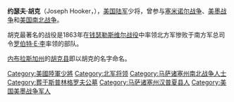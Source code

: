 {{unreferenced|time=2010-09-22T19:08:51+00:00}}
{{Infobox military person
|name=约瑟夫·胡克<br/>Joseph Hooker
|born= {{birth date|1814|11|13}}
|died= {{death date and age|1879|10|31|1814|11|13}}
|placeofbirth=[[马萨诸塞州|马萨诸塞州]][[哈德利_(马萨诸塞州)|哈德利]]
|placeofdeath=[[纽约州|纽约州]][[加登城_(纽约州)|加登城]]
|placeofburial=
|placeofburial_label= 
|image=[[File:Hooker_joseph.jpg|250px]]
|caption=
|nickname=Fighting Joe
|allegiance= 美国
|branch= 美国陆军
|serviceyears=1837年-1853年<br/>1859年-1868年
|rank=陆军少将
|commands=[[波托马克军团|波托马克军团]]<br/>[[田纳西军团|田纳西军团]]
|unit=
|battles=[[塞米诺尔战争|塞米诺尔战争]]<br/>[[美墨战争|美墨战争]]<br/>[[美国南北战争|美国南北战争]]
*[[威廉斯堡战役|威廉斯堡战役]]
*[[安蒂特姆战役|安蒂特姆战役]]
*[[弗雷德里克斯堡战役|弗雷德里克斯堡战役]]
*[[钱瑟勒斯维尔战役|钱瑟勒斯维尔战役]]
*[[查塔努加战役|查塔努加战役]]
*[[亚特兰大战役|亚特兰大战役]]
|awards=
|laterwork=
}}
'''约瑟夫·胡克'''（Joseph Hooker，{{bd|1814年|11月13日|1879年|10月31日|H}}），[[美国陆军|美国陆军]]少将，曾参与[[塞米诺尔战争|塞米诺尔战争]]、[[美墨战争|美墨战争]]和[[美国南北战争|美国南北战争]]。

胡克最著名的战役是1863年在[[钱瑟勒斯维尔战役|钱瑟勒斯维尔战役]]中率领北方军惨败于南方军总司令[[罗伯特·E·李|罗伯特·E·李]]率领的部队。

[[内布拉斯加州|内布拉斯加州]]的[[胡克县_(内布拉斯加州)|胡克县]]即以胡克的名字命名。

{{Authority control}}
{{DEFAULTSORT:Hooker}}
{{US-mil-bio-stub}}
[[Category:美國陸軍少將|Category:美國陸軍少將]]
[[Category:北军将领|Category:北军将领]]
[[Category:马萨诸塞州南北战争人士|Category:马萨诸塞州南北战争人士]]
[[Category:葬于斯普林格罗夫公墓|Category:葬于斯普林格罗夫公墓]]
[[Category:马萨诸塞州汉普夏县人|Category:马萨诸塞州汉普夏县人]]
[[Category:美国美墨战争军人|Category:美国美墨战争军人]]